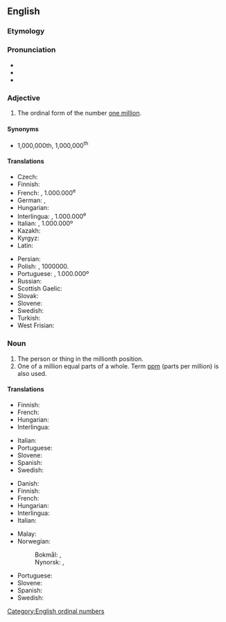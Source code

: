 ==English==
{{number box|en|1000000}}

===Etymology===
{{suffix|en|million|th}}

===Pronunciation===
* {{IPA|en|/ˈmɪljənθ/}}
* {{audio|en|LL-Q1860 (eng)-Vealhurl-millionth.wav|Audio (UK)}}
* {{rhymes|en|ɪljənθ|s=2}}

===Adjective===
{{en-adj|-}}

# The ordinal form of the number [[million|one million]].

====Synonyms====
* 1,000,000th, 1,000,000<sup>th</sup> {{qualifier|also written without commas, or, in technical usage with a thin space replacing each comma}}

====Translations====
{{trans-top|millionth}}
* Czech: {{t+|cs|miliontý}}
* Finnish: {{t+|fi|miljoonas}}
* French: {{t+|fr|millionième}}, 1.000.000<sup>e</sup>
* German: {{t+|de|millionstel}}, {{t|de|milliontel}}
* Hungarian: {{t|hu|milliomodik}}
* Interlingua: {{t|ia|millionesime}}, 1.000.000<sup>e</sup>
* Italian: {{t+|it|milionesimo}}, 1.000.000º
* Kazakh: {{t|kk|миллионыншы}}
* Kyrgyz: {{t|ky|миллионунчу}}
* Latin: {{t|la|milliōnēsimus}}
{{trans-mid}}
* Persian: {{t|fa|میلیونم|tr=milyunom, melyunom|sc=fa-Arab}}
* Polish: {{t+|pl|milionowy}}, 1000000.
* Portuguese: {{t+|pt|milionésimo}}, 1.000.000º
* Russian: {{t+|ru|миллио́нный}}
* Scottish Gaelic: {{t|gd|milleanamh}}
* Slovak: {{t|sk|miliónty}}
* Slovene: {{t|sl|milijonti}}
* Swedish: {{t+|sv|miljonte}}
* Turkish: {{t|tr|milyonuncu}}
* West Frisian: {{t|fy|miljoenste}}
{{trans-bottom}}

===Noun===
{{en-noun}}

# The person or thing in the millionth position.
# One of a million equal parts of a whole. Term [[ppm]] (parts per million) is also used.

====Translations====
{{trans-top|person or thing in the millionth position}}
* Finnish: {{t+|fi|miljoonas}}
* French: {{t+|fr|millionième|m|f}}
* Hungarian: {{t|hu|milliomodik}}
* Interlingua: {{t|ia|millionesimo|m}}
{{trans-mid}}
* Italian: {{t+|it|milionesimo|m}}
* Portuguese: {{t+|pt|milionésimo|m}}
* Slovene: {{t|sl|milijonti}}
* Spanish: {{t+|es|millonésimo|m}}
* Swedish: {{t+|sv|miljonte}}
{{trans-bottom}}

{{trans-top|one of a million equal parts of a whole}}
* Danish: {{t|da|milliontedel|c}}
* Finnish: {{t|fi|miljoonasosa}}
* French: {{t+|fr|millionième|m}}
* Hungarian: {{t+|hu|milliomod}}
* Interlingua: {{t|ia|millionesimo|m}}
* Italian: {{t+|it|milionesimo|m}}
{{trans-mid}}
* Malay: {{t|ms|sepersejuta}}
* Norwegian:
*: Bokmål: {{t|nb|milliondel|m}}, {{t|nb|milliontedel|m}}
*: Nynorsk: {{t|nn|milliondel|m}}, {{t|nn|milliontedel|m}}
* Portuguese: {{t+|pt|milionésimo|m}}
* Slovene: {{t|sl|milijonina|f}}
* Spanish: {{t+|es|millonésimo|m}}
* Swedish: {{t+|sv|miljondel|c}}
{{trans-bottom}}

[[Category:English ordinal numbers]]